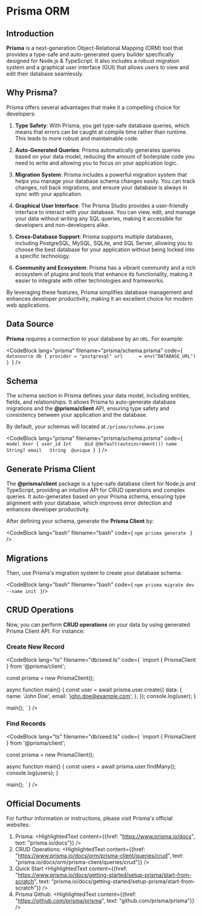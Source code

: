 
# Prisma ORM

## Introduction

**Prisma** is a next-generation Object-Relational Mapping (ORM) tool that provides a type-safe and auto-generated query builder specifically designed for Node.js & TypeScript. It also includes a robust migration system and a graphical user interface (GUI) that allows users to view and edit their database seamlessly.

## Why Prisma?

Prisma offers several advantages that make it a compelling choice for developers:

1. **Type Safety**: With Prisma, you get type-safe database queries, which means that errors can be caught at compile time rather than runtime. This leads to more robust and maintainable code.

2. **Auto-Generated Queries**: Prisma automatically generates queries based on your data model, reducing the amount of boilerplate code you need to write and allowing you to focus on your application logic.

3. **Migration System**: Prisma includes a powerful migration system that helps you manage your database schema changes easily. You can track changes, roll back migrations, and ensure your database is always in sync with your application.

4. **Graphical User Interface**: The Prisma Studio provides a user-friendly interface to interact with your database. You can view, edit, and manage your data without writing any SQL queries, making it accessible for developers and non-developers alike.

5. **Cross-Database Support**: Prisma supports multiple databases, including PostgreSQL, MySQL, SQLite, and SQL Server, allowing you to choose the best database for your application without being locked into a specific technology.

6. **Community and Ecosystem**: Prisma has a vibrant community and a rich ecosystem of plugins and tools that enhance its functionality, making it easier to integrate with other technologies and frameworks.

By leveraging these features, Prisma simplifies database management and enhances developer productivity, making it an excellent choice for modern web applications.


## Data Source

**Prisma** requires a connection to your database by an <Code>URL</Code>. For example:

<CodeBlock lang="prisma" filename="prisma/schema.prisma" code={
`datasource db {
    provider = "postgresql"
    url      = env("DATABASE_URL")
}
`} />

## Schema

The schema section in Prisma defines your data model, including entities, fields, and relationships. It allows Prisma to auto-generate database migrations and the **@prisma/client** API, ensuring type safety and consistency between your application and the database. 

By default, your schemas will located at <Code>/prisma/schema.prisma</Code>

<CodeBlock lang="prisma" filename="prisma/schema.prisma" code={
`model User {
    user_id Int     @id @default(autoincrement())
    name    String?
    email   String  @unique
}
`} />

## Generate Prisma Client

The **@prisma/client** package is a type-safe database client for Node.js and TypeScript, providing an intuitive API for CRUD operations and complex queries. It auto-generates based on your Prisma schema, ensuring type alignment with your database, which improves error detection and enhances developer productivity.

After defining your schema, generate the **Prisma Client** by:

<CodeBlock lang="bash" filename="bash" code={
`npm prisma generate
` 
} />

## Migrations

Then, use Prisma's migration system to create your database schema:

<CodeBlock lang="bash" filename="bash" code={
`npm prisma migrate dev --name init
`
}/>

## CRUD Operations

Now, you can perform **CRUD operations** on your data by using generated Prisma Client API. For instance:

### Create New Record

<CodeBlock lang="ts" filename="db/seed.ts" code={
`import { PrismaClient } from '@prisma/client';

const prisma = new PrismaClient();

async function main() {
  const user = await prisma.user.create({
    data: {
      name: 'John Doe',
      email: 'john.doe@example.com',
    },
  });
  console.log(user);
}

main();
`
} />

### Find Records

<CodeBlock lang="ts" filename="db/seed.ts" code={
`import { PrismaClient } from '@prisma/client';

const prisma = new PrismaClient();

async function main() {
    const users = await prisma.user.findMany();
    console.log(users);
}

main();
`
} />

## Official Documents

For furthur information or instructions, please visit Prisma's official websites:

1. Prisma: <HighlightedText content={{href: "https://www.prisma.io/docs", text: "prisma.io/docs"}} />
2. CRUD Operations: <HighlightedText content={{href: "https://www.prisma.io/docs/orm/prisma-client/queries/crud", text: "prisma.io/docs/orm/prisma-client/queries/crud"}} />
3. Quick Start <HighlightedText content={{href: "https://www.prisma.io/docs/getting-started/setup-prisma/start-from-scratch", text: "prisma.io/docs/getting-started/setup-prisma/start-from-scratch"}} />
4. Prisma Github: <HighlightedText content={{href: "https://github.com/prisma/prisma", text: "github.com/prisma/prisma"}} />